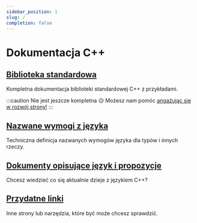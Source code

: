 ```yaml
---
sidebar_position: 1
slug: /
completion: false
---
```


# Dokumentacja C++

## [Biblioteka standardowa](std)

Kompletna dokumentacja biblioteki standardowej C++ z przykładami.

:::caution
Nie jest jeszcze kompletna 😥
Możesz nam pomóc [angażując się w rozwój strony!](https://github.com/Cpp4You/CppLangNet/blob/main/CONTRIBUTING.md)
:::

## [Nazwane wymogi z języka](named_req)

Techniczna definicja nazwanych wymogów języka dla typów i innych rzeczy.

## [Dokumenty opisujące język i propozycje](papers)

Chcesz wiedzieć co się aktualnie dzieje z językiem C++?

## [Przydatne linki](useful_links)

Inne strony lub narzędzia, które być może chcesz sprawdzić.